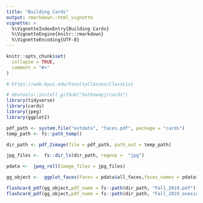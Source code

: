 ```yaml
---
title: "Building Cards"
output: rmarkdown::html_vignette
vignette: >
  %\VignetteIndexEntry{Building Cards}
  %\VignetteEngine{knitr::rmarkdown}
  %\VignetteEncoding{UTF-8}
---
```


```r
knitr::opts_chunk$set(
  collapse = TRUE,
  comment = "#>"
)
```

```r

# https://web.byui.edu/FacultyClasses/ClassList

# devtools::install_github("hathawayj/cards")
library(tidyverse)
library(cards)
library(jpeg)
library(ggplot2)

```

```r
pdf_path <- system.file("extdata", "faces.pdf", package = "cards")
temp_path <- fs::path_temp()

dir_path <- pdf_2image(file = pdf_path, path_out = temp_path)

jpg_files <-  fs::dir_ls(dir_path, regexp =  "jpg")

pdata <-  jpeg_roll(image_files = jpg_files)

gg_object <-  ggplot_faces(faces = pdata$all_faces,faces_names = pdata$all_names)

flashcard_pdf(gg_object,pdf_name = fs::path(dir_path, "Fall_2019.pdf"))
flashcard_pdf(gg_object,pdf_name = fs::path(dir_path, "Fall_2019_oneside.pdf"),front_back = FALSE)

```
